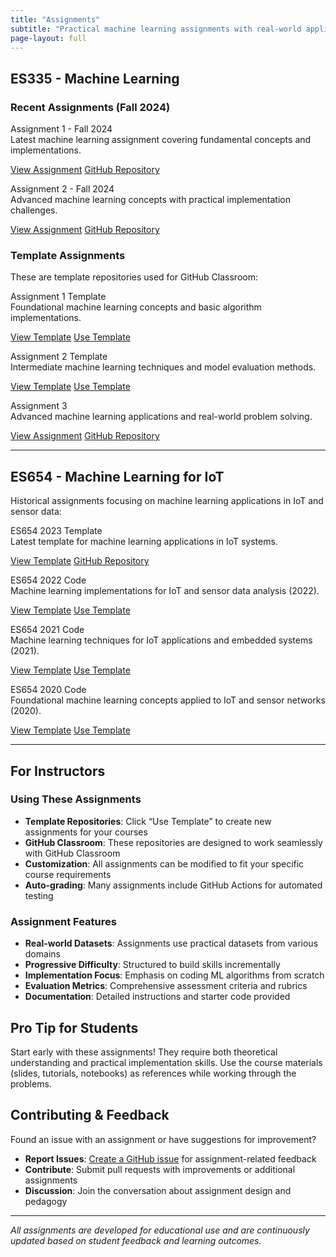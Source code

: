 ```yaml
---
title: "Assignments"
subtitle: "Practical machine learning assignments with real-world applications"
page-layout: full
---
```


## ES335 - Machine Learning

### Recent Assignments (Fall 2024)

::: {.topic-card}
<div class="topic-title">Assignment 1 - Fall 2024</div>
<div class="topic-description">Latest machine learning assignment covering fundamental concepts and implementations.</div>

<div class="topic-links">
[View Assignment](https://github.com/nipunbatra/es335-24-fall-assignment-1){.topic-link}
[GitHub Repository](https://github.com/nipunbatra/es335-24-fall-assignment-1){.topic-link}
</div>
:::

::: {.topic-card}
<div class="topic-title">Assignment 2 - Fall 2024</div>
<div class="topic-description">Advanced machine learning concepts with practical implementation challenges.</div>

<div class="topic-links">
[View Assignment](https://github.com/nipunbatra/es335-24-fall-assignment-2){.topic-link}
[GitHub Repository](https://github.com/nipunbatra/es335-24-fall-assignment-2){.topic-link}
</div>
:::

### Template Assignments

These are template repositories used for GitHub Classroom:

::: {.topic-card}
<div class="topic-title">Assignment 1 Template</div>
<div class="topic-description">Foundational machine learning concepts and basic algorithm implementations.</div>

<div class="topic-links">
[View Template](https://github.com/nipunbatra/es335-assignment1){.topic-link}
[Use Template](https://github.com/nipunbatra/es335-assignment1/generate){.topic-link}
</div>
:::

::: {.topic-card}
<div class="topic-title">Assignment 2 Template</div>
<div class="topic-description">Intermediate machine learning techniques and model evaluation methods.</div>

<div class="topic-links">
[View Template](https://github.com/nipunbatra/es335-assignment2){.topic-link}
[Use Template](https://github.com/nipunbatra/es335-assignment2/generate){.topic-link}
</div>
:::

::: {.topic-card}
<div class="topic-title">Assignment 3</div>
<div class="topic-description">Advanced machine learning applications and real-world problem solving.</div>

<div class="topic-links">
[View Assignment](https://github.com/nipunbatra/es335-assignment3){.topic-link}
[GitHub Repository](https://github.com/nipunbatra/es335-assignment3){.topic-link}
</div>
:::

---

## ES654 - Machine Learning for IoT

Historical assignments focusing on machine learning applications in IoT and sensor data:

::: {.topic-card}
<div class="topic-title">ES654 2023 Template</div>
<div class="topic-description">Latest template for machine learning applications in IoT systems.</div>

<div class="topic-links">
[View Template](https://github.com/nipunbatra/ES654-2023-template){.topic-link}
[GitHub Repository](https://github.com/nipunbatra/ES654-2023-template){.topic-link}
</div>
:::

::: {.topic-card}
<div class="topic-title">ES654 2022 Code</div>
<div class="topic-description">Machine learning implementations for IoT and sensor data analysis (2022).</div>

<div class="topic-links">
[View Template](https://github.com/nipunbatra/ES654-2022-code){.topic-link}
[Use Template](https://github.com/nipunbatra/ES654-2022-code/generate){.topic-link}
</div>
:::

::: {.topic-card}
<div class="topic-title">ES654 2021 Code</div>
<div class="topic-description">Machine learning techniques for IoT applications and embedded systems (2021).</div>

<div class="topic-links">
[View Template](https://github.com/nipunbatra/ES654-2021-code){.topic-link}
[Use Template](https://github.com/nipunbatra/ES654-2021-code/generate){.topic-link}
</div>
:::

::: {.topic-card}
<div class="topic-title">ES654 2020 Code</div>
<div class="topic-description">Foundational machine learning concepts applied to IoT and sensor networks (2020).</div>

<div class="topic-links">
[View Template](https://github.com/nipunbatra/ES654-2020-code){.topic-link}
[Use Template](https://github.com/nipunbatra/ES654-2020-code/generate){.topic-link}
</div>
:::

---

## For Instructors

### Using These Assignments

- **Template Repositories**: Click "Use Template" to create new assignments for your courses
- **GitHub Classroom**: These repositories are designed to work seamlessly with GitHub Classroom
- **Customization**: All assignments can be modified to fit your specific course requirements
- **Auto-grading**: Many assignments include GitHub Actions for automated testing

### Assignment Features

- **Real-world Datasets**: Assignments use practical datasets from various domains
- **Progressive Difficulty**: Structured to build skills incrementally
- **Implementation Focus**: Emphasis on coding ML algorithms from scratch
- **Evaluation Metrics**: Comprehensive assessment criteria and rubrics
- **Documentation**: Detailed instructions and starter code provided

::: {.callout-tip}
## Pro Tip for Students
Start early with these assignments! They require both theoretical understanding and practical implementation skills. Use the course materials (slides, tutorials, notebooks) as references while working through the problems.
:::

## Contributing & Feedback

Found an issue with an assignment or have suggestions for improvement?

- **Report Issues**: [Create a GitHub issue](https://github.com/nipunbatra/ml-teaching/issues/new/choose) for assignment-related feedback
- **Contribute**: Submit pull requests with improvements or additional assignments
- **Discussion**: Join the conversation about assignment design and pedagogy

---

*All assignments are developed for educational use and are continuously updated based on student feedback and learning outcomes.*